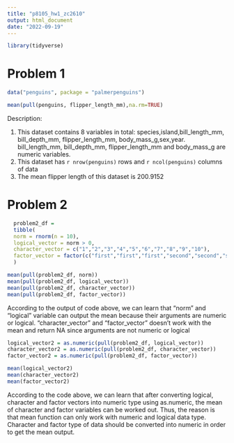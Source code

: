 ```yaml
---
title: "p8105_hw1_zc2610"
output: html_document
date: "2022-09-19"
---
```

```r
library(tidyverse)
```

# Problem 1 
```r
data("penguins", package = "palmerpenguins")
```

```r
mean(pull(penguins, flipper_length_mm),na.rm=TRUE)
```
Description:

1. This dataset contains 8 variables in total: species,island,bill_length_mm, bill_depth_mm, flipper_length_mm, body_mass_g,sex,year. bill_length_mm, bill_depth_mm, flipper_length_mm and body_mass_g are numeric variables.
2. This dataset has `r nrow(penguins)` rows and `r ncol(penguins)` columns of data
3. The mean flipper length of this dataset is 200.9152

# Problem 2
```r
  problem2_df = 
  tibble(
  norm = rnorm(n = 10),
  logical_vector = norm > 0,
  character_vector = c("1","2","3","4","5","6","7","8","9","10"),
  factor_vector = factor(c("first","first","first","second","second","second","second","second","third","third"))
  )
```
```r
mean(pull(problem2_df, norm))
mean(pull(problem2_df, logical_vector))
mean(pull(problem2_df, character_vector))
mean(pull(problem2_df, factor_vector))
```
According to the output of code above, we can learn that "norm" and "logical" variable can output the mean
because their arguments are numeric or logical. "character_vector" and "factor_vector" doesn't work with the mean and return NA since arguments are not numeric or logical

```r
logical_vector2 = as.numeric(pull(problem2_df, logical_vector))
character_vector2 = as.numeric(pull(problem2_df, character_vector))
factor_vector2 = as.numeric(pull(problem2_df, factor_vector))
```

```r
mean(logical_vector2)
mean(character_vector2)
mean(factor_vector2)
```
According to the code above, we can learn that after converting logical, character and factor vectors into numeric type using as.numeric, the mean of character and factor variables can be worked out. Thus, the reason is that mean function can only work with numeric and logical data type. Character and factor type of data should be converted into numeric in order to get the mean output.




